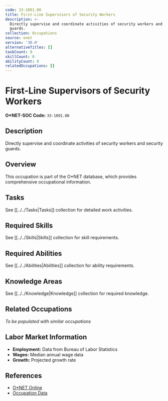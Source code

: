 ```yaml
---
code: 33-1091.00
title: First-Line Supervisors of Security Workers
description: >-
  Directly supervise and coordinate activities of security workers and security
  guards.
collection: Occupations
source: onet
version: '30.0'
alternativeTitles: []
taskCount: 0
skillCount: 0
abilityCount: 0
relatedOccupations: []
---
```

# First-Line Supervisors of Security Workers

**O*NET-SOC Code:** `33-1091.00`

## Description

Directly supervise and coordinate activities of security workers and security guards.

## Overview

This occupation is part of the O*NET database, which provides comprehensive occupational information.

## Tasks

See [[../../Tasks|Tasks]] collection for detailed work activities.

## Required Skills

See [[../../Skills|Skills]] collection for skill requirements.

## Required Abilities

See [[../../Abilities|Abilities]] collection for ability requirements.

## Knowledge Areas

See [[../../Knowledge|Knowledge]] collection for required knowledge.

## Related Occupations

*To be populated with similar occupations*

## Labor Market Information

- **Employment:** Data from Bureau of Labor Statistics
- **Wages:** Median annual wage data
- **Growth:** Projected growth rate

## References

- [O*NET Online](https://www.onetonline.org/link/summary/33-1091.00)
- [Occupation Data](https://www.onetcenter.org/)
